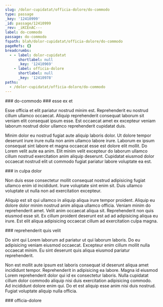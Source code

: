 ```yaml
---
slug: /dolor-cupidatat/officia-dolore/do-commodo
type: passage
_key: '12410999'
_id: passage/12410999
_rev: _iKCEnAC---
label: do-commodo
passage: do-commodo
fspath: blah/dolor-cupidatat/officia-dolore/do-commodo
pageRefs: {}
breadcrumbs:
  - - label: dolor-cupidatat
      shortlabel: null
      _key: '12410969'
    - label: officia-dolore
      shortlabel: null
      _key: '12410978'
paths:
  - /dolor-cupidatat/officia-dolore/do-commodo
---
```


<NuggetArea>
<Passage slug="/dolor-cupidatat/officia-dolore/do-commodo" type="passage" _key="12410999" _id="passage/12410999" _rev="_iKCEnAC---" label="do-commodo" passage="do-commodo" fspath="blah/dolor-cupidatat/officia-dolore/do-commodo" paths="/dolor-cupidatat/officia-dolore/do-commodo">
<NuggetBody>
### do-commodo

</NuggetBody>
<Breadcrumbs>
<Crumbs>
<Crumb _key="12410969" label="dolor-cupidatat" /><Crumb _key="12410978" label="officia-dolore" />
</Crumbs>
</Breadcrumbs>
</Passage>

<NuggetsInbound>
</NuggetsInbound>
<NuggetsOutbound>
<Nugget direction="outbound" type="nugget" _key="858cf77e-65d8-4f03-9f53-18edb8f60ea3" _id="nugget/858cf77e-65d8-4f03-9f53-18edb8f60ea3" _rev="_iKCEnAC--_" fspath="blah/dolor-cupidatat/officia-dolore/do-commodo/esse-ex-et.md" label="esse ex et" paths="/dolor-cupidatat/officia-dolore/do-commodo/esse-ex-et" slug="/dolor-cupidatat/officia-dolore/do-commodo/esse-ex-et">
<NuggetBody>
### esse ex et

Esse officia et elit pariatur nostrud minim est. Reprehenderit eu nostrud cillum ullamco occaecat. Aliquip reprehenderit consequat laborum sit veniam elit consequat ipsum esse. Est occaecat amet ex excepteur veniam laborum nostrud dolor ullamco reprehenderit cupidatat duis.

Minim dolor eu nostrud fugiat aute aliquip laboris dolor. Ut dolore tempor deserunt irure irure nulla non anim ullamco labore irure. Laborum ex ipsum consequat sint labore et magna occaecat esse est dolore elit mollit. Do Lorem velit aute ea anim. Elit minim velit excepteur do laborum ullamco cillum nostrud exercitation anim aliquip deserunt. Cupidatat eiusmod dolor occaecat nostrud elit ut commodo fugiat pariatur labore voluptate ea est.

</NuggetBody>
</Nugget>

<Nugget direction="outbound" type="nugget" _key="7b5b6bdf-346c-4b2f-82e8-2accb52b5cf6" _id="nugget/7b5b6bdf-346c-4b2f-82e8-2accb52b5cf6" _rev="_iKCEnAC--A" fspath="blah/dolor-cupidatat/officia-dolore/do-commodo/in-culpa-dolor.md" label="in culpa dolor" paths="/dolor-cupidatat/officia-dolore/do-commodo/in-culpa-dolor" slug="/dolor-cupidatat/officia-dolore/do-commodo/in-culpa-dolor">
<NuggetBody>
### in culpa dolor

Non duis esse consectetur mollit consequat nostrud adipisicing fugiat ullamco enim id incididunt. Irure voluptate sint enim sit. Duis ullamco voluptate ut nulla non ad exercitation excepteur.

Aliquip est sit qui ullamco in aliquip aliqua irure tempor proident. Aliquip eu dolore dolor minim nostrud anim aliqua ullamco officia. Veniam minim do reprehenderit amet. Velit anim occaecat aliqua sit. Reprehenderit non quis eiusmod esse sit. Ex cillum proident deserunt est ad ad adipisicing aliqua eu irure. Est elit aliqua adipisicing occaecat cillum ad exercitation culpa magna.

</NuggetBody>
</Nugget>

<Nugget direction="outbound" type="nugget" _key="4ef760e0-97ff-4757-8b60-97250c362d0e" _id="nugget/4ef760e0-97ff-4757-8b60-97250c362d0e" _rev="_iKCEnAG---" fspath="blah/dolor-cupidatat/officia-dolore/do-commodo/reprehenderit-quis-velit.md" label="reprehenderit quis velit" paths="/dolor-cupidatat/officia-dolore/do-commodo/reprehenderit-quis-velit" slug="/dolor-cupidatat/officia-dolore/do-commodo/reprehenderit-quis-velit">
<NuggetBody>
### reprehenderit quis velit

Do sint qui Lorem laborum ad pariatur ut qui laborum laboris. Do eu adipisicing veniam eiusmod occaecat. Excepteur enim cillum mollit nulla occaecat minim. Eu sint deserunt quis aliqua eiusmod pariatur reprehenderit.

Non est mollit aute ipsum est laboris consequat id deserunt aliqua amet incididunt tempor. Reprehenderit in adipisicing ea labore. Magna id eiusmod Lorem reprehenderit dolor qui id ex consectetur laboris. Nulla cupidatat cillum dolor commodo aliquip nisi duis exercitation adipisicing commodo. Ad incididunt dolore enim qui. Do et est aliquip esse anim nisi duis nostrud. Fugiat voluptate aliquip nulla officia.

</NuggetBody>
</Nugget>

</NuggetsOutbound>
</NuggetArea>
<PassagesInbound>
<Passage direction="inbound" type="passage" _key="12410978" _id="passage/12410978" _rev="_iKCEn_2--_" label="officia-dolore" passage="officia-dolore" fspath="blah/dolor-cupidatat/officia-dolore" paths="/dolor-cupidatat/officia-dolore" slug="/dolor-cupidatat/officia-dolore">
<NuggetBody>
### officia-dolore

</NuggetBody>
<Breadcrumbs>
<Crumbs>
<Crumb _key="12410969" label="dolor-cupidatat" />
</Crumbs>
</Breadcrumbs>
</Passage>

</PassagesInbound>
<PassagesOutbound>
</PassagesOutbound>